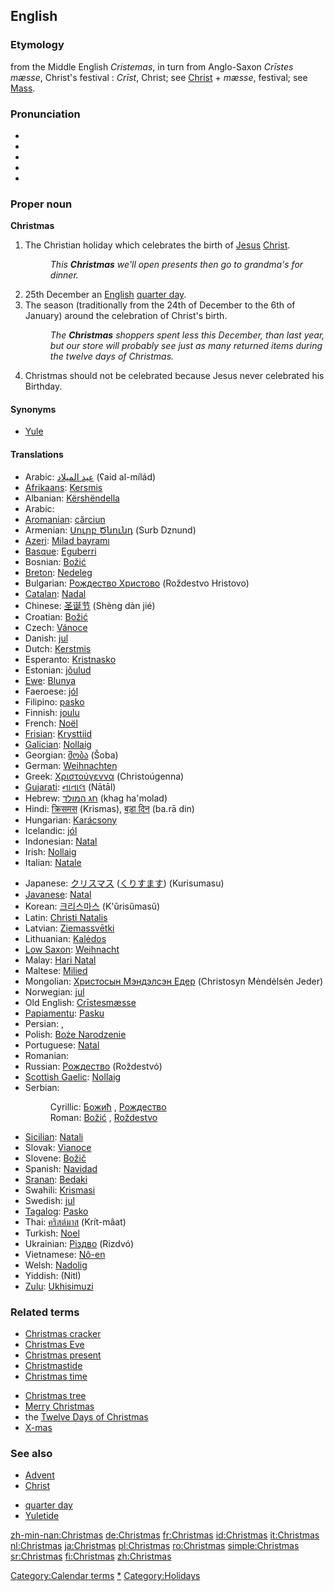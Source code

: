 ==English==

===Etymology===
from the Middle English ''Cristemas'', in turn from Anglo-Saxon ''Cr&#x012B;stes mæsse'', Christ's festival  : ''Cr&#x012B;st'', Christ; see [[Christ]] + ''mæsse'', festival; see [[Mass]].

===Pronunciation===
*{{IPA|/'kɻɪs.məs/}}
*{{SAMPA|/'krIs.m@s/}}
*{{SAMPA|/'k@R@ss.mAhs.Ieuse.e/}}
*{{AHD|KRIS-məs}}
*{{audio|en-us-Christmas.ogg|Audio (US)}}

===Proper noun===
'''Christmas'''

# The Christian holiday which celebrates the birth of [[Jesus]] [[Christ]].
#:''This '''Christmas''' we'll open presents then go to grandma's for dinner.''
# 25th December an [[English]] [[quarter day]].
# The season (traditionally from the 24th of December to the 6th of January) around the celebration of Christ's birth.
#:''The '''Christmas''' shoppers spent less this December, than last year, but our store will probably see just as many returned items during the twelve days of Christmas.''
# Christmas should not be celebrated because Jesus never celebrated his Birthday.

====Synonyms====
*[[Yule]]

====Translations====
{{top}}
*Arabic: [[عيد الميلاد]] {{m}}  (ʕaid al-mílád)
*[[Afrikaans]]: [[Kersmis]]
*Albanian: [[Kërshëndella]]
*Arabic: {{ARchar|[[عيد الميلاد]]}}
*[[Aromanian]]: [[cărciun]]
*Armenian: [[Սուրբ Ծնունդ]] (Surb Dznund)
*[[Azeri]]: [[Milad bayramı]]
*[[Basque]]: [[Eguberri]]
*Bosnian: [[Božić#Bosnian|Božić]] {{m}}
*[[Breton]]: [[Nedeleg]]
*Bulgarian: [[Рождество Христово]] (Roždestvo Hristovo)
*[[Catalan]]: [[Nadal]]
*Chinese: [[圣诞节]] (Shèng dàn jié)
*Croatian: [[Božić#Croatian|Božić]] {{m}}
*Czech: [[Vánoce]] {{f|p}}
*Danish: [[jul]] {{c}}
*Dutch: [[Kerstmis]]
*Esperanto: [[Kristnasko]]
*Estonian: [[jõulud]]
*[[Ewe]]: [[Blunya]]
*Faeroese: [[jól]]
*Filipino: [[pasko]]
*Finnish: [[joulu]]
*French: [[Noël]]
*[[Frisian]]: [[Krysttiid]]
*[[Galician]]: [[Nollaig]]
*Georgian: [[შობა]] (Šoba)
*German: [[Weihnachten]]
*Greek: [[Χριστούγεννα]] (Christoúgenna)
*[[Gujarati]]: [[નાતાલ]] (Nātāl)
*Hebrew: [[חג המולד]] (khag ha'molad)
*Hindi: [[क्रिसमस]] (Krismas), [[बड़ा दिन]] (ba.rā din)
*Hungarian: [[Karácsony]]
*Icelandic: [[jól]] {{n|p}}
*Indonesian: [[Natal]]
*Irish: [[Nollaig]]
*Italian: [[Natale]]
{{mid}}
*Japanese: [[クリスマス]] ([[くりすます]]) (Kurisumasu)
*[[Javanese]]: [[Natal]]
*Korean: [[크리스마스]] (K'ŭrisŭmasŭ)
*Latin: [[Christi Natalis]]
*Latvian: [[Ziemassvētki]]
*Lithuanian: [[Kalėdos]]
*[[Low Saxon]]: [[Weihnacht]]
*Malay: [[Hari Natal]]
*Maltese: [[Milied]]
*Mongolian: [[Христосын Мэндэлсэн Едeр]] (Christosyn Mėndėlsėn Jeder)
*Norwegian: [[jul]] {{c}}
*Old English: [[Crīstesmæsse]]
*[[Papiamentu]]: [[Pasku]]
*Persian: {{FAchar|[[عید میلاد مسیح]]}}, {{FAchar|[[عید نوئل]]}}
*Polish: [[Boże Narodzenie]]
*Portuguese: [[Natal]]
*Romanian: {{t|ro|Crăciun|n}}
*Russian: [[Рождество]] (Roždestvó)
*[[Scottish Gaelic]]: [[Nollaig]] {{f}}
*Serbian:
*:Cyrillic: [[Божић#Serbian|Божић]] {{m}}, [[Рождество]]
*:Roman: [[Božić#Serbian|Božić]] {{m}}, [[Roždestvo]]
*[[Sicilian]]: [[Natali]]
*Slovak: [[Vianoce]]
*Slovene: [[Božič]]
*Spanish: [[Navidad]]
*[[Sranan]]: [[Bedaki]]
*Swahili: [[Krismasi]]
*Swedish: [[jul]] {{c}}
*[[Tagalog]]: [[Pasko]]
*Thai: [[คริสต์มาส]] (Krít-mâat)
*Turkish: [[Noel]]
*Ukrainian: [[Різдво]] (Rizdvó)
*Vietnamese: [[Nô-en]]
*Welsh: [[Nadolig]]
*Yiddish: (Nitl)
*[[Zulu]]: [[Ukhisimuzi]]
{{bottom}}

===Related terms===
{{top2}}
*[[Christmas cracker]]
*[[Christmas Eve]]
*[[Christmas present]]
*[[Christmastide]]
*[[Christmas time]] <!-- US equivalent of British 'Christmastide' popularized by Charles Schultz-->
{{mid2}}
*[[Christmas tree]]
*[[Merry Christmas]]
*the [[Twelve Days of Christmas]]
*[[X-mas]]
{{bottom}}

===See also===
{{top2}}
*[[Advent]]
*[[Christ]]
{{mid2}}
*[[quarter day]] <!--how is this related?-->
*[[Yuletide]]
{{bottom}}

[[Category:Calendar terms]]
[[Category:Christmas|*]]
[[Category:Holidays]]

[[zh-min-nan:Christmas]]
[[de:Christmas]]
[[fr:Christmas]]
[[id:Christmas]]
[[it:Christmas]]
[[nl:Christmas]]
[[ja:Christmas]]
[[pl:Christmas]]
[[ro:Christmas]]
[[simple:Christmas]]
[[sr:Christmas]]
[[fi:Christmas]]
[[zh:Christmas]]